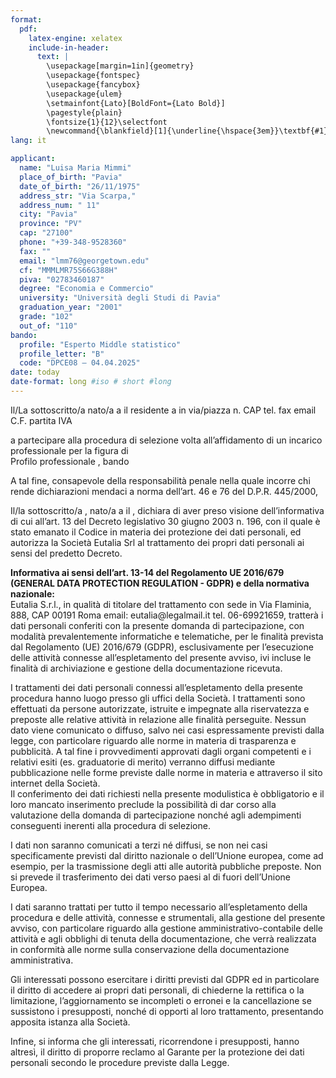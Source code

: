 ```yaml
---
format:
  pdf:
    latex-engine: xelatex
    include-in-header:
      text: |
        \usepackage[margin=1in]{geometry}
        \usepackage{fontspec}
        \usepackage{fancybox}
        \usepackage{ulem}
        \setmainfont{Lato}[BoldFont={Lato Bold}]
        \pagestyle{plain}
        \fontsize{1}{12}\selectfont
        \newcommand{\blankfield}[1]{\underline{\hspace{3em}}\textbf{#1}\underline{\hspace{3em}}}
lang: it

applicant:
  name: "Luisa Maria Mimmi"
  place_of_birth: "Pavia"
  date_of_birth: "26/11/1975"
  address_str: "Via Scarpa,"
  address_num: " 11"
  city: "Pavia"
  province: "PV"
  cap: "27100"
  phone: "+39-348-9528360"
  fax: ""
  email: "lmm76@georgetown.edu"
  cf: "MMMLMR75S66G388H"
  piva: "02783460187"
  degree: "Economia e Commercio"
  university: "Università degli Studi di Pavia"
  graduation_year: "2001"
  grade: "102"
  out_of: "110"
bando:  
  profile: "Esperto Middle statistico"
  profile_letter: "B"
  code: "DPCE08 – 04.04.2025"
date: today
date-format: long #iso # short #long
---
```


\begin{center}
\setlength{\fboxsep}{10pt} % padding inside the box
\fbox{%
\begin{minipage}{0.9\textwidth}
\begin{center}
\fontsize{11}{13}\selectfont
\textbf{Domanda di partecipazione} \\[0.5em]
\textbf{Avviso per collaborazione professionale} \\[0.3em]
\textbf{Team di esperti} \\[0.3em]
\textbf{DPCE08 – 04.04.2025} \\[0.3em]
\textbf{Scadenza 11.04.2025 ore 18.00}
\end{center}
\end{minipage}
}
\end{center}

\vspace{1em}

\begin{center}
\textbf{\uline{Si precisa che, a pena di esclusione, la domanda di partecipazione deve essere integralmente compilata e che nessun dato in esso contenuto deve essere modificato o rimosso.}}
\end{center}

\vspace{1em}

\begin{flushright}
\textbf{Spett.le Eutalia S.r.l.}
\end{flushright}

\vspace{1em}

Il/La sottoscritto/a \blankfield{ {{< meta applicant.name >}} }
nato/a a \blankfield{ {{< meta applicant.place_of_birth >}} }
il \blankfield{ {{< meta applicant.date_of_birth >}} }
residente a \blankfield{ {{< meta applicant.city >}} ({{< meta applicant.province >}}) }
in via/piazza \blankfield{ {{< meta applicant.address_str >}} } n.\blankfield{ {{< meta applicant.address_num >}}}
CAP \blankfield{ {{< meta applicant.cap >}} }
tel. \blankfield{ {{< meta applicant.phone >}} }
fax \blankfield{ {{< meta applicant.fax >}} }
email \blankfield{ {{< meta applicant.email >}} }
C.F. \blankfield{ {{< meta applicant.cf >}} }
partita IVA \blankfield{ {{< meta applicant.piva >}} }

\vspace{1em}

\begin{center}
Manifesta il proprio interesse 
\end{center}

 
a partecipare alla procedura di selezione volta all’affidamento di un incarico professionale per la figura di  \blankfield { {{< meta bando.profile >}} } \
Profilo professionale \blankfield {({{< meta bando.profile_letter >}})}, bando \textbf{ ({{< meta bando.code >}}) }

\vspace{1em}

A tal fine, consapevole della responsabilità penale nella quale incorre chi rende dichiarazioni mendaci a norma dell'art. 46 e 76 del D.P.R. 445/2000,

\begin{center}
DICHIARA
\end{center}


\begin{enumerate}
\item che i dati anagrafici e le dichiarazioni relative ai requisiti ed al possesso dei titoli e delle esperienze di cui al curriculum corrispondono al vero;
\item di essere in possesso della cittadinanza italiana o di uno degli Stati membri dell’Unione Europea\footnote{Ai sensi dell’art. 38 del D.lgs n. 165/2001 e ss.mm.ii., possono inoltre partecipare i familiari dei cittadini degli Stati membri dell’Unione Europea non aventi la cittadinanza di uno Stato membro che siano titolari del diritto di soggiorno o del diritto di soggiorno permanente oppure i cittadini di Paesi terzi che siano titolari del diritto di soggiorno CE per soggiornanti di lungo periodo o che siano titolari dello status di rifugiato ovvero dello status di protezione sussidiaria, ai sensi di quanto previsto dalla normativa vigente;};
\item di godere dei diritti civili e politici;
\item di non aver riportato condanne penali, anche con sentenza non passata in giudicato, per uno dei reati previsti dal Capo I del Titolo II del Libro II del Codice Penale;
\item di non essere stato destituito, dispensato o dichiarato decaduto dall’impiego presso una Pubblica Amministrazione;
\item di non incorrere in cause di incompatibilità o condizioni di conflitto di interesse con riferimento all’incarico oggetto dell’avviso;
\item di non essere collocato in quiescenza (art. 6 del DL 90/2014 convertito in Legge n. 114/2014), ai fini del divieto ai sensi dell’art. 5 comma 9 del DL 95 del 2012 come convertito con modificazioni dalla Legge 7 agosto 2012, n. 135;
\item di essere in possesso del diploma di laurea in \blankfield{ {{< meta applicant.degree >}} }, conseguito presso \blankfield{ l'{{< meta applicant.university >}} } nell’anno \blankfield{ {{< meta applicant.graduation_year >}} }, con la votazione di \blankfield{ {{< meta applicant.grade >}} } su \blankfield{ {{< meta applicant.out_of >}} };
\item di aver preso visione dei contenuti dell'avviso pubblico e di accettarne integralmente le condizioni; nonché di avere piena consapevolezza della natura autonoma del rapporto lavorativo, nonché conoscenza ed accettazione delle norme, condizioni e prescrizioni dettate dall’avviso stesso;
\item di essere in possesso di partita IVA o di essere disponibile ad aprire la partita IVA;
\item di rendersi disponibile, laddove richiesto, a mettere a disposizione la documentazione attestante le esperienze professionali e/o formative indicate nel CV.
\end{enumerate}


\vspace{4em}

\noindent
\begin{minipage}[t]{0.45\textwidth}
\raggedright
Luogo e data: {{< meta applicant.city >}}, {{< meta date >}}
\end{minipage}
\hfill
\begin{minipage}[t]{0.45\textwidth}
\centering
\textbf{Firma} \\
\vspace{0.3em}
\includegraphics[width=5cm]{assets/img/firma.png} \\ % ← replace with your signature file
\vspace{-0.5em} % ← tighten spacing between image and underline
\underline{\hspace{5cm}} \\
(per esteso e leggibile)
\end{minipage}

\vspace{2em}

 

Il/la sottoscritto/a \blankfield{ {{< meta applicant.name >}} }, nato/a a \blankfield{ {{< meta applicant.place_of_birth >}} } il \blankfield{ {{< meta applicant.date_of_birth >}} }, dichiara di aver preso visione dell’informativa di cui all’art. 13 del Decreto legislativo 30 giugno 2003 n. 196, con il quale è stato emanato il Codice in materia dei protezione dei dati personali, ed autorizza la Società Eutalia Srl al trattamento dei propri dati personali ai sensi del predetto Decreto.

\vspace{4em}

\noindent
\begin{minipage}[t]{0.45\textwidth}
\raggedright
\end{minipage}
\hfill
\begin{minipage}[t]{0.45\textwidth}
\centering
\textbf{Firma} \\
\vspace{0.3em}
\includegraphics[width=5cm]{assets/img/firma2.png} \\ % ← replace with your signature file
\vspace{-0.5em} % ← tighten spacing between image and underline
\underline{\hspace{5cm}} \\
(per esteso e leggibile)
\end{minipage}

\vspace{2em}

\newpage

**Informativa ai sensi dell’art. 13-14 del Regolamento UE 2016/679 (GENERAL DATA PROTECTION REGULATION - GDPR) e della normativa nazionale:**   
Eutalia S.r.l., in qualità di titolare del trattamento con sede in Via Flaminia, 888, CAP 00191 Roma email: eutalia@legalmail.it  tel. 06-69921659, tratterà i dati personali conferiti con la presente domanda di partecipazione, con modalità prevalentemente informatiche e telematiche, per le finalità prevista dal Regolamento (UE) 2016/679 (GDPR), esclusivamente per l’esecuzione delle attività connesse all’espletamento del presente avviso, ivi incluse le finalità di archiviazione e gestione della documentazione ricevuta.  

\vspace{1em}

I trattamenti dei dati personali connessi all’espletamento della presente procedura hanno luogo presso gli uffici della Società. I trattamenti sono effettuati da persone autorizzate, istruite e impegnate alla riservatezza e preposte alle relative attività in relazione alle finalità perseguite. Nessun dato viene comunicato o diffuso, salvo nei casi espressamente previsti dalla legge, con particolare riguardo alle norme in materia di trasparenza e pubblicità. A tal fine i provvedimenti approvati dagli organi competenti e i relativi esiti (es. graduatorie di merito) verranno diffusi mediante pubblicazione nelle forme previste dalle norme in materia e attraverso il sito internet della Società.  <br>
Il conferimento dei dati richiesti nella presente modulistica è obbligatorio e il loro mancato inserimento preclude la possibilità di dar corso alla valutazione della domanda di partecipazione nonché agli adempimenti conseguenti inerenti alla procedura di selezione.  

\vspace{1em}

I dati non saranno comunicati a terzi né diffusi, se non nei casi specificamente previsti dal diritto nazionale o dell’Unione europea, come ad esempio, per la trasmissione degli atti alle autorità pubbliche preposte. Non si prevede il trasferimento dei dati verso paesi al di fuori dell’Unione Europea.  

\vspace{1em}

I dati saranno trattati per tutto il tempo necessario all’espletamento della procedura e delle attività, connesse e strumentali, alla gestione del presente avviso, con particolare riguardo alla gestione amministrativo-contabile delle attività e agli obblighi di tenuta della documentazione, che verrà realizzata in conformità alle norme sulla conservazione della documentazione amministrativa.  

\vspace{1em}

Gli interessati possono esercitare i diritti previsti dal GDPR ed in particolare il diritto di accedere ai propri dati personali, di chiederne la rettifica o la limitazione, l’aggiornamento se incompleti o erronei e la cancellazione se sussistono i presupposti, nonché di opporti al loro trattamento, presentando apposita istanza alla Società.  

\vspace{1em}

Infine, si informa che gli interessati, ricorrendone i presupposti, hanno altresì, il diritto di proporre reclamo al Garante per la protezione dei dati personali secondo le procedure previste dalla Legge.
